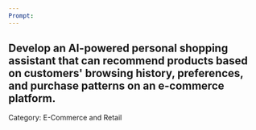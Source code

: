 ```yaml
---
Prompt:
---
```

Develop an AI-powered personal shopping assistant that can recommend products based on customers' browsing history, preferences, and purchase patterns on an e-commerce platform.
---
Category: E-Commerce and Retail
